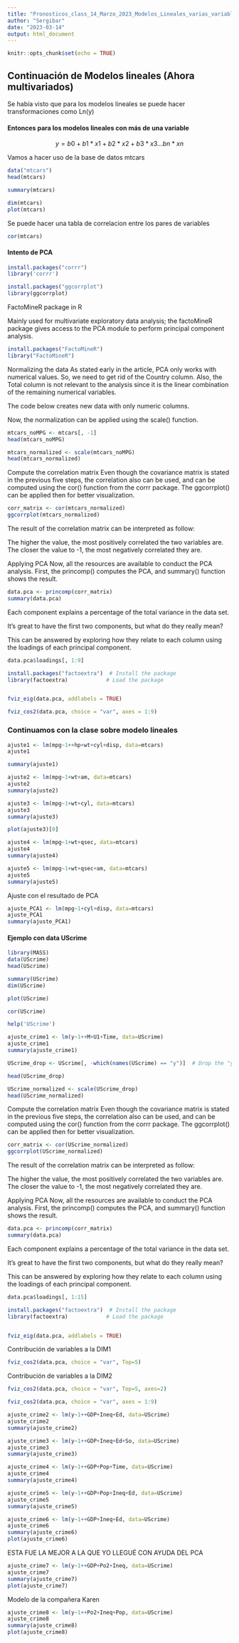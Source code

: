 ```yaml
---
title: "Pronosticos_class_14_Marzo_2023_Modelos_Lineales_varias_variables"
author: "Sergibar"
date: "2023-03-14"
output: html_document
---
```


```r
knitr::opts_chunk$set(echo = TRUE)
```

## Continuación de Modelos lineales (Ahora multivariados)

Se había visto que para los modelos lineales se puede hacer transformaciones como Ln(y)

#### Entonces para los modelos lineales con más de una variable 
$$ y = b0 +b1*x1 + b2*x2 + b3*x3 ... bn*xn$$


Vamos a hacer uso de la base de datos mtcars

```r
data("mtcars")
head(mtcars)
```

```r
summary(mtcars)
```

```r
dim(mtcars)
plot(mtcars)
```
Se puede hacer una tabla de correlacion entre los pares de variables

```r
cor(mtcars)
```

#### Intento de PCA

```r
install.packages("corrr")
library('corrr')
```




```r
install.packages("ggcorrplot")
library(ggcorrplot)
```

FactoMineR package in R

Mainly used for multivariate exploratory data analysis; the factoMineR package gives access to the PCA module to perform principal component analysis.

```r
install.packages("FactoMineR")
library("FactoMineR")
```


Normalizing the data
As stated early in the article, PCA only works with numerical values. So, we need to get rid of the Country column. Also, the Total column is not relevant to the analysis since it is the linear combination of the remaining numerical variables.

The code below creates new data with only numeric columns.


Now, the normalization can be applied using the scale() function. 


```r
mtcars_noMPG <- mtcars[, -1] 
head(mtcars_noMPG)
```


```r
mtcars_normalized <- scale(mtcars_noMPG)
head(mtcars_normalized)
```


Compute the correlation matrix
Even though the covariance matrix is stated in the previous five steps, the correlation also can be used, and can be computed using the cor() function from the corrr package. The ggcorrplot() can be applied then for better visualization.   


```r
corr_matrix <- cor(mtcars_normalized)
ggcorrplot(mtcars_normalized)
```


The result of the correlation matrix can be interpreted as follow: 

The higher the value, the most positively correlated the two variables are.
The closer the value to -1, the most negatively correlated they are.


Applying PCA
Now, all the resources are available to conduct the PCA analysis. First, the princomp() computes the PCA, and summary() function shows the result.



```r
data.pca <- princomp(corr_matrix)
summary(data.pca)
```


Each component explains a percentage of the total variance in the data set. 

It’s great to have the first two components, but what do they really mean? 

This can be answered by exploring how they relate to each column using the loadings of each principal component. 


```r
data.pca$loadings[, 1:9]
```

```r
install.packages("factoextra")  # Install the package
library(factoextra)            # Load the package


fviz_eig(data.pca, addlabels = TRUE)
```



```r
fviz_cos2(data.pca, choice = "var", axes = 1:9)
```




### Continuamos con la clase sobre modelo lineales

```r
ajuste1 <- lm(mpg~1++hp+wt+cyl+disp, data=mtcars)
ajuste1
```

```r
summary(ajuste1)
```




```r

ajuste2 <- lm(mpg~1+wt+am, data=mtcars)
ajuste2
summary(ajuste2)
```




```r

ajuste3 <- lm(mpg~1+wt+cyl, data=mtcars)
ajuste3
summary(ajuste3)
```


```r
plot(ajuste3)[0]
```



```r

ajuste4 <- lm(mpg~1+wt+qsec, data=mtcars)
ajuste4
summary(ajuste4)
```



```r

ajuste5 <- lm(mpg~1+wt+qsec+am, data=mtcars)
ajuste5
summary(ajuste5)
```


Ajuste con el resultado de PCA 
```r
ajuste_PCA1 <- lm(mpg~1+cyl+disp, data=mtcars)
ajuste_PCA1
summary(ajuste_PCA1)
```


#### Ejemplo con data UScrime

```r
library(MASS)
data(UScrime)
head(UScrime)
```

```r
summary(UScrime)
dim(UScrime)
```

```r
plot(UScrime)
```



```r
cor(UScrime)
```

```r
help('UScrime')
```



```r
ajuste_crime1 <- lm(y~1++M+U1+Time, data=UScrime)
ajuste_crime1
summary(ajuste_crime1)
```




```r
UScrime_drop <- UScrime[, -which(names(UScrime) == "y")]  # Drop the "y" variable

head(UScrime_drop)
```


```r
UScrime_normalized <- scale(UScrime_drop)
head(UScrime_normalized)
```


Compute the correlation matrix
Even though the covariance matrix is stated in the previous five steps, the correlation also can be used, and can be computed using the cor() function from the corrr package. The ggcorrplot() can be applied then for better visualization.   


```r
corr_matrix <- cor(UScrime_normalized)
ggcorrplot(UScrime_normalized)
```


The result of the correlation matrix can be interpreted as follow: 

The higher the value, the most positively correlated the two variables are.
The closer the value to -1, the most negatively correlated they are.


Applying PCA
Now, all the resources are available to conduct the PCA analysis. First, the princomp() computes the PCA, and summary() function shows the result.



```r
data.pca <- princomp(corr_matrix)
summary(data.pca)
```


Each component explains a percentage of the total variance in the data set. 

It’s great to have the first two components, but what do they really mean? 

This can be answered by exploring how they relate to each column using the loadings of each principal component. 


```r
data.pca$loadings[, 1:15]
```

```r
install.packages("factoextra")  # Install the package
library(factoextra)            # Load the package


fviz_eig(data.pca, addlabels = TRUE)
```


Contribución de variables a la DIM1
```r
fviz_cos2(data.pca, choice = "var", Top=5)
```


Contribución de variables a la DIM2
```r
fviz_cos2(data.pca, choice = "var", Top=5, axes=2)
```




```r
fviz_cos2(data.pca, choice = "var", axes = 1:9)
```



```r
ajuste_crime2 <- lm(y~1++GDP+Ineq+Ed, data=UScrime)
ajuste_crime2
summary(ajuste_crime2)
```



```r
ajuste_crime3 <- lm(y~1++GDP+Ineq+Ed+So, data=UScrime)
ajuste_crime3
summary(ajuste_crime3)
```


```r
ajuste_crime4 <- lm(y~1++GDP+Pop+Time, data=UScrime)
ajuste_crime4
summary(ajuste_crime4)
```



```r
ajuste_crime5 <- lm(y~1++GDP+Pop+Ineq+Ed, data=UScrime)
ajuste_crime5
summary(ajuste_crime5)
```




```r
ajuste_crime6 <- lm(y~1++GDP+Ineq+Ed, data=UScrime)
ajuste_crime6
summary(ajuste_crime6)
plot(ajuste_crime6)
```


ESTA FUE LA MEJOR A LA QUE YO LLEGUÉ CON AYUDA DEL PCA 
```r
ajuste_crime7 <- lm(y~1++GDP+Po2+Ineq, data=UScrime)
ajuste_crime7
summary(ajuste_crime7)
plot(ajuste_crime7)
```




Modelo de la compañera Karen
```r
ajuste_crime8 <- lm(y~1++Po2+Ineq+Pop, data=UScrime)
ajuste_crime8
summary(ajuste_crime8)
plot(ajuste_crime8)
```


